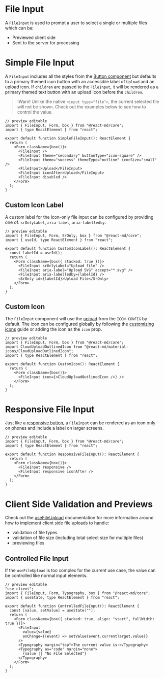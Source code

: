 # File Input

A `FileInput` is used to prompt a user to select a single or multiple files which can be:

- Previewed client side
- Sent to the server for processing

# Simple File Input

A `FileInput` includes all the styles from the [Button component](/components/button)
but defaults to a primary themed icon button with an accessible label of
`Upload` and an upload icon. If `children` are passed to the `FileInput`, it
will be rendered as a primary themed text button with an upload icon before the
`children`.

> !Warn! Unlike the native `<input type="file">`, the current selected file will not be shown.
> Check out the examples below to see how to control the value.

```tsx
// preview editable
import { FileInput, Form, box } from "@react-md/core";
import { type ReactElement } from "react";

export default function SimpleFileInput(): ReactElement {
  return (
    <Form className={box()}>
      <FileInput />
      <FileInput theme="secondary" buttonType="icon-square" />
      <FileInput theme="success" themeType="outline" iconSize="small" />
      <FileInput>Upload</FileInput>
      <FileInput iconAfter>Upload</FileInput>
      <FileInput disabled />
    </Form>
  );
}

```


## Custom Icon Label

A custom label for the icon-only file input can be configured by providing one
of: `srOnlyLabel`, `aria-label`, `aria-labelledby`.

```tsx
// preview editable
import { FileInput, Form, SrOnly, box } from "@react-md/core";
import { useId, type ReactElement } from "react";

export default function CustomIconLabel(): ReactElement {
  const labelId = useId();
  return (
    <Form className={box({ stacked: true })}>
      <FileInput srOnlyLabel="Upload file" />
      <FileInput aria-label="Upload SVG" accept="*.svg" />
      <FileInput aria-labelledby={labelId} />
      <SrOnly id={labelId}>Upload File</SrOnly>
    </Form>
  );
}

```


## Custom Icon

The `FileInput` component will use the
[upload](/customization/icon-config#upload) from the `ICON_CONFIG` by default.
The icon can be configured globally by following the [customizing icons](/customization/icon-config)
guide or adding the icon as the `icon` prop.

```tsx
// preview editable
import { FileInput, Form, box } from "@react-md/core";
import CloudUploadOutlinedIcon from "@react-md/material-icons/CloudUploadOutlinedIcon";
import { type ReactElement } from "react";

export default function CustomIcon(): ReactElement {
  return (
    <Form className={box()}>
      <FileInput icon={<CloudUploadOutlinedIcon />} />
    </Form>
  );
}

```


# Responsive File Input

Just like a [responsive button](/components/button#responsive-button), a `FileInput`
can be rendered as an icon only on phones and include a label on larger screens.

```tsx
// preview editable
import { FileInput, Form, box } from "@react-md/core";
import { type ReactElement } from "react";

export default function ResponsiveFileInput(): ReactElement {
  return (
    <Form className={box()}>
      <FileInput responsive />
      <FileInput responsive iconAfter />
    </Form>
  );
}

```


# Client Side Validation and Previews

Check out the [useFileUpload](/hooks/use-file-upload) documentation for more
information around how to implement client side file uploads to handle:

- validation of file types
- validation of file size (including total select size for multiple files)
- previewing files

## Controlled File Input

If the `useFileUpload` is too complex for the current use case, the value can be
controlled like normal input elements.

```tsx
// preview editable
"use client";
import { FileInput, Form, Typography, box } from "@react-md/core";
import { useState, type ReactElement } from "react";

export default function ControlledFileInput(): ReactElement {
  const [value, setValue] = useState("");
  return (
    <Form className={box({ stacked: true, align: "start", fullWidth: true })}>
      <FileInput
        value={value}
        onChange={(event) => setValue(event.currentTarget.value)}
      />
      <Typography margin="top">The current value is:</Typography>
      <Typography as="code" margin="none">
        {value || "No File Selected"}
      </Typography>
    </Form>
  );
}

```


